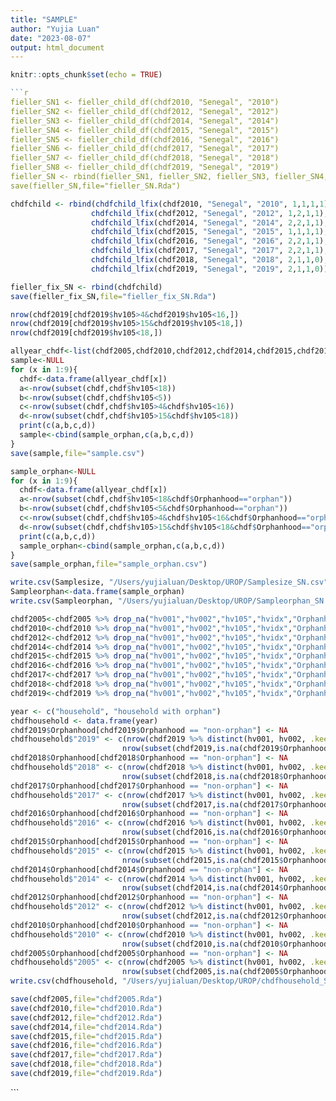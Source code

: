```yaml
---
title: "SAMPLE"
author: "Yujia Luan"
date: "2023-08-07"
output: html_document
---
```


```r
knitr::opts_chunk$set(echo = TRUE)
```

```r

```r
fieller_SN1 <- fieller_child_df(chdf2010, "Senegal", "2010")
fieller_SN2 <- fieller_child_df(chdf2012, "Senegal", "2012")
fieller_SN3 <- fieller_child_df(chdf2014, "Senegal", "2014")
fieller_SN4 <- fieller_child_df(chdf2015, "Senegal", "2015")
fieller_SN5 <- fieller_child_df(chdf2016, "Senegal", "2016")
fieller_SN6 <- fieller_child_df(chdf2017, "Senegal", "2017")
fieller_SN7 <- fieller_child_df(chdf2018, "Senegal", "2018")
fieller_SN8 <- fieller_child_df(chdf2019, "Senegal", "2019")
fieller_SN <- rbind(fieller_SN1, fieller_SN2, fieller_SN3, fieller_SN4,fieller_SN5, fieller_SN6, fieller_SN7, fieller_SN8)
save(fieller_SN,file="fieller_SN.Rda")
```

```r
chdfchild <- rbind(chdfchild_lfix(chdf2010, "Senegal", "2010", 1,1,1,1),
                  chdfchild_lfix(chdf2012, "Senegal", "2012", 1,2,1,1),
                  chdfchild_lfix(chdf2014, "Senegal", "2014", 2,2,1,1),
                  chdfchild_lfix(chdf2015, "Senegal", "2015", 1,1,1,1),
                  chdfchild_lfix(chdf2016, "Senegal", "2016", 2,2,1,1),
                  chdfchild_lfix(chdf2017, "Senegal", "2017", 2,2,1,1),
                  chdfchild_lfix(chdf2018, "Senegal", "2018", 2,1,1,0),
                  chdfchild_lfix(chdf2019, "Senegal", "2019", 2,1,1,0))

fieller_fix_SN <- rbind(chdfchild)
save(fieller_fix_SN,file="fieller_fix_SN.Rda")
```

```r
nrow(chdf2019[chdf2019$hv105>4&chdf2019$hv105<16,])
nrow(chdf2019[chdf2019$hv105>15&chdf2019$hv105<18,])
nrow(chdf2019[chdf2019$hv105<18,])
```

```r
allyear_chdf<-list(chdf2005,chdf2010,chdf2012,chdf2014,chdf2015,chdf2016,chdf2017,chdf2018,chdf2019)
sample<-NULL
for (x in 1:9){
  chdf<-data.frame(allyear_chdf[x])
  a<-nrow(subset(chdf,chdf$hv105<18))
  b<-nrow(subset(chdf,chdf$hv105<5))
  c<-nrow(subset(chdf,chdf$hv105>4&chdf$hv105<16))
  d<-nrow(subset(chdf,chdf$hv105>15&chdf$hv105<18))
  print(c(a,b,c,d))
  sample<-cbind(sample_orphan,c(a,b,c,d))
}
save(sample,file="sample.csv")

```

```r
sample_orphan<-NULL
for (x in 1:9){
  chdf<-data.frame(allyear_chdf[x])
  a<-nrow(subset(chdf,chdf$hv105<18&chdf$Orphanhood=="orphan"))
  b<-nrow(subset(chdf,chdf$hv105<5&chdf$Orphanhood=="orphan"))
  c<-nrow(subset(chdf,chdf$hv105>4&chdf$hv105<16&chdf$Orphanhood=="orphan"))
  d<-nrow(subset(chdf,chdf$hv105>15&chdf$hv105<18&chdf$Orphanhood=="orphan"))
  print(c(a,b,c,d))
  sample_orphan<-cbind(sample_orphan,c(a,b,c,d))
}
save(sample_orphan,file="sample_orphan.csv")
```
```r
write.csv(Samplesize, "/Users/yujialuan/Desktop/UROP/Samplesize_SN.csv", row.names=FALSE)
Sampleorphan<-data.frame(sample_orphan)
write.csv(Sampleorphan, "/Users/yujialuan/Desktop/UROP/Sampleorphan_SN.csv", row.names=FALSE)
```

```r
chdf2005<-chdf2005 %>% drop_na("hv001","hv002","hv105","hvidx","Orphanhood")
chdf2010<-chdf2010 %>% drop_na("hv001","hv002","hv105","hvidx","Orphanhood")
chdf2012<-chdf2012 %>% drop_na("hv001","hv002","hv105","hvidx","Orphanhood")
chdf2014<-chdf2014 %>% drop_na("hv001","hv002","hv105","hvidx","Orphanhood")
chdf2015<-chdf2015 %>% drop_na("hv001","hv002","hv105","hvidx","Orphanhood")
chdf2016<-chdf2016 %>% drop_na("hv001","hv002","hv105","hvidx","Orphanhood")
chdf2017<-chdf2017 %>% drop_na("hv001","hv002","hv105","hvidx","Orphanhood")
chdf2018<-chdf2018 %>% drop_na("hv001","hv002","hv105","hvidx","Orphanhood")
chdf2019<-chdf2019 %>% drop_na("hv001","hv002","hv105","hvidx","Orphanhood")
```


```r
year <- c("household", "household with orphan")
chdfhousehold <- data.frame(year)
chdf2019$Orphanhood[chdf2019$Orphanhood == "non-orphan"] <- NA
chdfhousehold$"2019" <- c(nrow(chdf2019 %>% distinct(hv001, hv002, .keep_all = TRUE)),
                         nrow(subset(chdf2019,is.na(chdf2019$Orphanhood)==FALSE) %>% distinct(hv001, hv002, .keep_all = TRUE)))
chdf2018$Orphanhood[chdf2018$Orphanhood == "non-orphan"] <- NA
chdfhousehold$"2018" <- c(nrow(chdf2018 %>% distinct(hv001, hv002, .keep_all = TRUE)),
                         nrow(subset(chdf2018,is.na(chdf2018$Orphanhood)==FALSE) %>% distinct(hv001, hv002, .keep_all = TRUE)))
chdf2017$Orphanhood[chdf2017$Orphanhood == "non-orphan"] <- NA
chdfhousehold$"2017" <- c(nrow(chdf2017 %>% distinct(hv001, hv002, .keep_all = TRUE)),
                         nrow(subset(chdf2017,is.na(chdf2017$Orphanhood)==FALSE) %>% distinct(hv001, hv002, .keep_all = TRUE)))
chdf2016$Orphanhood[chdf2016$Orphanhood == "non-orphan"] <- NA
chdfhousehold$"2016" <- c(nrow(chdf2016 %>% distinct(hv001, hv002, .keep_all = TRUE)),
                         nrow(subset(chdf2016,is.na(chdf2016$Orphanhood)==FALSE) %>% distinct(hv001, hv002, .keep_all = TRUE)))
chdf2015$Orphanhood[chdf2015$Orphanhood == "non-orphan"] <- NA
chdfhousehold$"2015" <- c(nrow(chdf2015 %>% distinct(hv001, hv002, .keep_all = TRUE)),
                         nrow(subset(chdf2015,is.na(chdf2015$Orphanhood)==FALSE) %>% distinct(hv001, hv002, .keep_all = TRUE)))
chdf2014$Orphanhood[chdf2014$Orphanhood == "non-orphan"] <- NA
chdfhousehold$"2014" <- c(nrow(chdf2014 %>% distinct(hv001, hv002, .keep_all = TRUE)),
                         nrow(subset(chdf2014,is.na(chdf2014$Orphanhood)==FALSE) %>% distinct(hv001, hv002, .keep_all = TRUE)))
chdf2012$Orphanhood[chdf2012$Orphanhood == "non-orphan"] <- NA
chdfhousehold$"2012" <- c(nrow(chdf2012 %>% distinct(hv001, hv002, .keep_all = TRUE)),
                         nrow(subset(chdf2012,is.na(chdf2012$Orphanhood)==FALSE) %>% distinct(hv001, hv002, .keep_all = TRUE)))
chdf2010$Orphanhood[chdf2010$Orphanhood == "non-orphan"] <- NA
chdfhousehold$"2010" <- c(nrow(chdf2010 %>% distinct(hv001, hv002, .keep_all = TRUE)),
                         nrow(subset(chdf2010,is.na(chdf2010$Orphanhood)==FALSE) %>% distinct(hv001, hv002, .keep_all = TRUE)))
chdf2005$Orphanhood[chdf2005$Orphanhood == "non-orphan"] <- NA
chdfhousehold$"2005" <- c(nrow(chdf2005 %>% distinct(hv001, hv002, .keep_all = TRUE)),
                         nrow(subset(chdf2005,is.na(chdf2005$Orphanhood)==FALSE) %>% distinct(hv001, hv002, .keep_all = TRUE)))
write.csv(chdfhousehold, "/Users/yujialuan/Desktop/UROP/chdfhousehold_SN.csv", row.names=FALSE)
```

```r
save(chdf2005,file="chdf2005.Rda")
save(chdf2010,file="chdf2010.Rda")
save(chdf2012,file="chdf2012.Rda")
save(chdf2014,file="chdf2014.Rda")
save(chdf2015,file="chdf2015.Rda")
save(chdf2016,file="chdf2016.Rda")
save(chdf2017,file="chdf2017.Rda")
save(chdf2018,file="chdf2018.Rda")
save(chdf2019,file="chdf2019.Rda")
```


```

